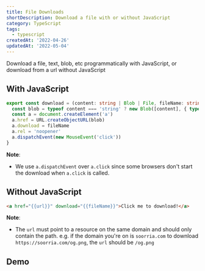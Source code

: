 ```yaml
---
title: File Downloads
shortDescription: Download a file with or without JavaScript
category: TypeScript
tags:
  - typescript
createdAt: '2022-04-26'
updatedAt: '2022-05-04'
---
```


Download a file, text, blob, etc programmatically with JavaScript, or download
from a url without JavaScript

## With JavaScript

```TypeScript
export const download = (content: string | Blob | File, fileName: string, type?: string) => {
  const blob = typeof content === 'string' ? new Blob([content], { type }) : content
  const a = document.createElement('a')
  a.href = URL.createObjectURL(blob)
  a.download = fileName
  a.rel = 'noopener'
  a.dispatchEvent(new MouseEvent('click'))
}
```

**Note**:

- We use `a.dispatchEvent` over `a.click` since some browsers don't start the
  download when `a.click` is called.

## Without JavaScript

```html
<a href="{{url}}" download="{{fileName}}">Click me to download!</a>
```

**Note**:

- The `url` must point to a resource on the same domain and should only contain
  the path. e.g. if the domain you're on is `soorria.com` to download `https://soorria.com/og.png`,
  the `url` should be `/og.png`

## Demo


<Demo component={Example} init="always" />
